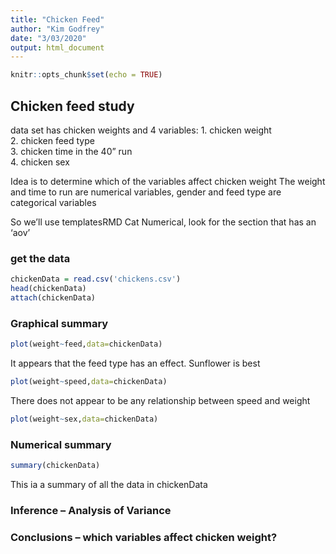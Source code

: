 ```yaml
---
title: "Chicken Feed"
author: "Kim Godfrey"
date: "3/03/2020"
output: html_document
---
```


```r
knitr::opts_chunk$set(echo = TRUE)

```

##  Chicken feed study  

data set has chicken weights and 4 variables:
  1.  chicken weight  
  2.  chicken feed type  
  3.  chicken time in the 40" run  
  4.  chicken sex   

Idea is to determine which of the variables affect chicken weight 
The weight and time to run are numerical variables, gender and feed type are categorical variables

So we'll use templatesRMD Cat Numerical, look for the section that has an 'aov'

<!-- This question is like a bunch of t-tests, but instead of doing the t-test a bunch of times we use ANOVA to do all the comparisons at once!  !-->

### get the data


```r
chickenData = read.csv('chickens.csv')
head(chickenData)
attach(chickenData)
```

### Graphical summary

```r
plot(weight~feed,data=chickenData)
```

It appears that the feed type has an effect. Sunflower is best  
<!-- plot chicken weight against each of the three explanatory variables.  Weight against a categorial varable is a boxplot, weight against a numerical variable is a scatter plot !-->

```r
plot(weight~speed,data=chickenData)
```

There does not appear to be any relationship between speed and weight  

```r
plot(weight~sex,data=chickenData)
```
  

### Numerical summary

```r
summary(chickenData)
```

This ia a summary of all the data in chickenData  

### Inference -- Analysis of Variance



###  Conclusions  -- which variables affect chicken weight?





